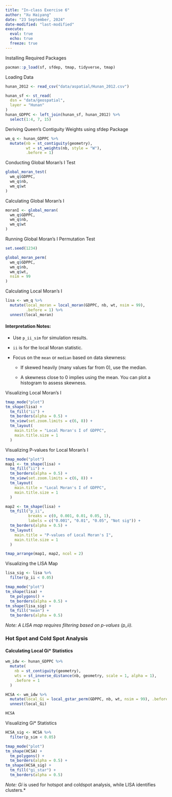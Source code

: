```yaml
---
title: "In-class Exercise 6"
author: "Xu Haiyang"
date: "23 September, 2024" 
date-modified: "last-modified"
execute: 
  eval: true
  echo: true
  freeze: true
---
```


Installing Required Packages

```r
pacman::p_load(sf, sfdep, tmap, tidyverse, tmap)
```

Loading Data

```r
hunan_2012 <- read_csv("data/aspatial/Hunan_2012.csv")
```

```r
hunan_sf <- st_read(
  dsn = "data/geospatial",
  layer = "Hunan"
)
hunan_GDPPC <- left_join(hunan_sf, hunan_2012) %>%
  select(1:4, 7, 15)
```

Deriving Queen’s Contiguity Weights using sfdep Package

```r
wm_q <- hunan_GDPPC %>%
  mutate(nb = st_contiguity(geometry),
         wt = st_weights(nb, style = "W"),
         .before = 1)
```

Conducting Global Moran’s I Test

```r
global_moran_test(
  wm_q$GDPPC,
  wm_q$nb,
  wm_q$wt
)
```

Calculating Global Moran’s I

```r
moranI <- global_moran(
  wm_q$GDPPC,
  wm_q$nb,
  wm_q$wt
)
```

Running Global Moran's I Permutation Test

```r
set.seed(1234)
```

```r
global_moran_perm(
  wm_q$GDPPC,
  wm_q$nb,
  wm_q$wt,
  nsim = 99
)
```

Calculating Local Moran’s I

```r
lisa <- wm_q %>%
  mutate(local_moran = local_moran(GDPPC, nb, wt, nsim = 99),
         .before = 1) %>%
  unnest(local_moran)
```

#### Interpretation Notes:

-   Use `p_ii_sim` for simulation results.

-   `ii` is for the local Moran statistic.

-   Focus on the `mean` or `median` based on data skewness:

    -   If skewed heavily (many values far from 0), use the median.

    -   A skewness close to 0 implies using the mean. You can plot a histogram to assess skewness.

Visualizing Local Moran’s I

```r
tmap_mode("plot")
tm_shape(lisa) +
  tm_fill("ii") +
  tm_borders(alpha = 0.5) +
  tm_view(set.zoom.limits = c(6, 8)) +
  tm_layout(
    main.title = "Local Moran's I of GDPPC",
    main.title.size = 1
  )
```

Visualizing P-values for Local Moran’s I

```r
tmap_mode("plot")
map1 <- tm_shape(lisa) +
  tm_fill("ii") +
  tm_borders(alpha = 0.5) +
  tm_view(set.zoom.limits = c(6, 8)) +
  tm_layout(
    main.title = "Local Moran's I of GDPPC",
    main.title.size = 1
  )

map2 <- tm_shape(lisa) +
  tm_fill("p_ii",
          breaks = c(0, 0.001, 0.01, 0.05, 1),
          labels = c("0.001", "0.01", "0.05", "Not sig")) +
  tm_borders(alpha = 0.5) +
  tm_layout(
    main.title = "P-values of Local Moran's I",
    main.title.size = 1
  )

tmap_arrange(map1, map2, ncol = 2)
```

Visualizing the LISA Map

```r
lisa_sig <- lisa %>%
  filter(p_ii < 0.05)

tmap_mode("plot")
tm_shape(lisa) +
  tm_polygons() +
  tm_borders(alpha = 0.5) +
tm_shape(lisa_sig) +
  tm_fill("mean") +
  tm_borders(alpha = 0.5)
```

*Note: A LISA map requires filtering based on p-values (p_ii).*

### Hot Spot and Cold Spot Analysis

#### Calculating Local Gi\* Statistics

```r
wm_idw <- hunan_GDPPC %>%
  mutate(
    nb = st_contiguity(geometry),
    wts = st_inverse_distance(nb, geometry, scale = 1, alpha = 1),
    .before = 1
  )
```

```r
HCSA <- wm_idw %>%
  mutate(local_Gi = local_gstar_perm(GDPPC, nb, wt, nsim = 99), .before = 1) %>%
  unnest(local_Gi)

HCSA
```

Visualizing Gi\* Statistics

```r
HCSA_sig <- HCSA %>%
  filter(p_sim < 0.05)

tmap_mode("plot")
tm_shape(HCSA) +
  tm_polygons() +
  tm_borders(alpha = 0.5) +
tm_shape(HCSA_sig) +
  tm_fill("gi_star") +
  tm_borders(alpha = 0.5)
```

*Note: Gi* is used for hotspot and coldspot analysis, while LISA identifies clusters.\*
